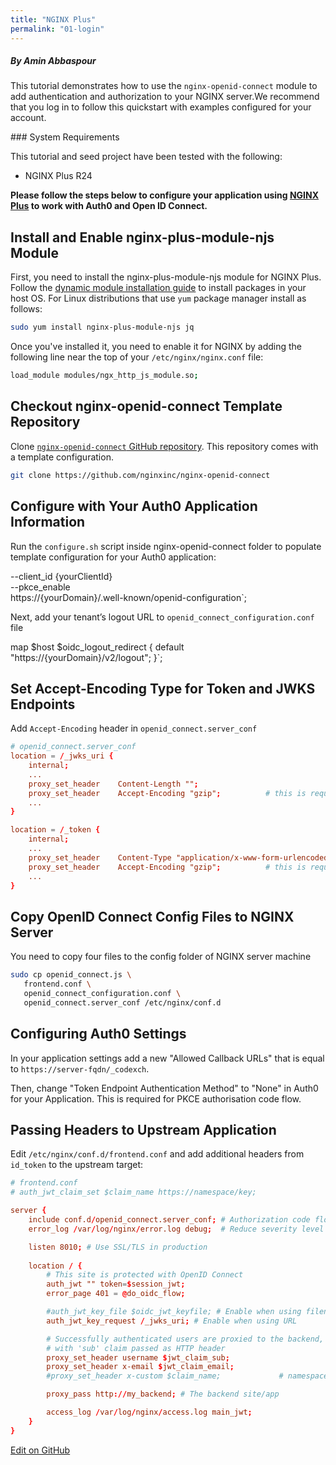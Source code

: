 ```yaml
---
title: "NGINX Plus"
permalink: "01-login"
---
```



##### By Amin Abbaspour

This tutorial demonstrates how to use the `nginx-openid-connect` module to add authentication and authorization to your NGINX server.We recommend that you log in to follow this quickstart with examples configured for your account.

<Note>
### System Requirements

This tutorial and seed project have been tested with the following:

* NGINX Plus R24
</Note>

**Please follow the steps below to configure your application using [**NGINX Plus**](https://www.nginx.com/products/nginx/) to work with Auth0 and Open ID Connect.**

## Install and Enable nginx-plus-module-njs Module

First, you need to install the nginx-plus-module-njs module for NGINX Plus. Follow the [dynamic module installation guide](https://docs.nginx.com/nginx/admin-guide/dynamic-modules/nginscript) to install packages in your host OS.
For Linux distributions that use `yum` package manager install as follows:

```bash lines
sudo yum install nginx-plus-module-njs jq
```






Once you've installed it, you need to enable it for NGINX by adding the following line near the top of your `/etc/nginx/nginx.conf` file:

```bash lines
load_module modules/ngx_http_js_module.so;
```






## Checkout nginx-openid-connect Template Repository

Clone [`nginx-openid-connect` GitHub repository](https://github.com/nginxinc/nginx-openid-connect). This repository comes with a template configuration.

```bash lines
git clone https://github.com/nginxinc/nginx-openid-connect
```






## Configure with Your Auth0 Application Information

Run the `configure.sh` script inside nginx-openid-connect folder to populate template configuration for your Auth0 application:

  --client_id {yourClientId} \
  --pkce_enable \
  https://{yourDomain}/.well-known/openid-configuration`;

<AuthCodeBlock children={codeExample1} language="bash" />






Next, add your tenant’s logout URL to `openid_connect_configuration.conf` file

map $host $oidc_logout_redirect {
    default "https://{yourDomain}/v2/logout";
}`;

<AuthCodeBlock children={codeExample2} language="conf" />






## Set Accept-Encoding Type for Token and JWKS Endpoints

Add `Accept-Encoding` header in `openid_connect.server_conf`

```conf lines
# openid_connect.server_conf
location = /_jwks_uri {
    internal;
    ...
    proxy_set_header    Content-Length "";           
    proxy_set_header    Accept-Encoding "gzip";          # this is required
    ...
}

location = /_token {
    internal;
    ...
    proxy_set_header    Content-Type "application/x-www-form-urlencoded";
    proxy_set_header    Accept-Encoding "gzip";          # this is required
    ...
}
```






## Copy OpenID Connect Config Files to NGINX Server

You need to copy four files to the config folder of NGINX server machine

```sh lines
sudo cp openid_connect.js \ 
   frontend.conf \
   openid_connect_configuration.conf \
   openid_connect.server_conf /etc/nginx/conf.d
```






## Configuring Auth0 Settings

In your application settings add a new "Allowed Callback URLs" that is equal to `https://server-fqdn/_codexch`.

Then, change "Token Endpoint Authentication Method" to "None" in Auth0 for your Application. This is required for PKCE authorisation code flow.

## Passing Headers to Upstream Application

Edit `/etc/nginx/conf.d/frontend.conf` and add additional headers from `id_token` to the upstream target:

```conf lines
# frontend.conf
# auth_jwt_claim_set $claim_name https://namespace/key;

server {
    include conf.d/openid_connect.server_conf; # Authorization code flow and Relying Party processing
    error_log /var/log/nginx/error.log debug;  # Reduce severity level as required

    listen 8010; # Use SSL/TLS in production
    
    location / {
        # This site is protected with OpenID Connect
        auth_jwt "" token=$session_jwt;
        error_page 401 = @do_oidc_flow;

        #auth_jwt_key_file $oidc_jwt_keyfile; # Enable when using filename
        auth_jwt_key_request /_jwks_uri; # Enable when using URL

        # Successfully authenticated users are proxied to the backend,
        # with 'sub' claim passed as HTTP header
        proxy_set_header username $jwt_claim_sub;
        proxy_set_header x-email $jwt_claim_email;
        #proxy_set_header x-custom $claim_name;             # namespaced claim

        proxy_pass http://my_backend; # The backend site/app

        access_log /var/log/nginx/access.log main_jwt;
    }
}
```







[Edit on GitHub](https://github.com/auth0/docs/edit/master/articles/quickstart/webapp/nginx-plus/01-login.md)